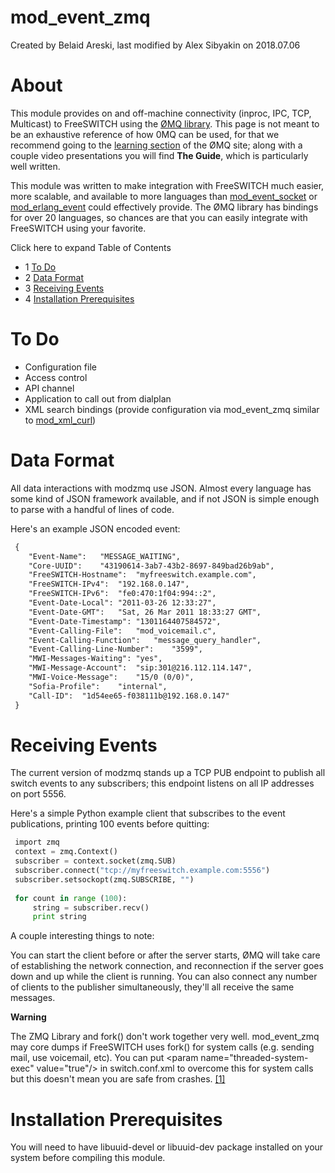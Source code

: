 
# mod_event_zmq 

 Created by  Belaid Areski, last modified by  Alex Sibyakin on 2018.07.06

# About

This module provides on and off-machine connectivity (inproc, IPC, TCP, Multicast) to FreeSWITCH using the [ØMQ library](http://www.zeromq.org/). This page is not meant to be an exhaustive reference of how 0MQ can be used, for that we recommend going to the [learning section](http://www.zeromq.org/intro:read-the-manual) of the ØMQ site; along with a couple video presentations you will find **The Guide**, which is particularly well written.

This module was written to make integration with FreeSWITCH much easier, more scalable, and available to more languages than [mod\_event\_socket](mod_event_socket_1048924.mdx#11-acl) or [mod\_erlang\_event](mod_erlang_event_1048926.mdx#api-) could effectively provide. The ØMQ library has bindings for over 20 languages, so chances are that you can easily integrate with FreeSWITCH using your favorite.

Click here to expand Table of Contents

* 1 [To Do](#to-do)
* 2 [Data Format](#data-format)
* 3 [Receiving Events](#receiving-events)
* 4 [Installation Prerequisites](#installation-prerequisites)

# To Do

* Configuration file
* Access control
* API channel
* Application to call out from dialplan
* XML search bindings (provide configuration via mod\_event\_zmq similar to [mod\_xml\_curl](./mod_xml_curl_1049001.mdx))

# Data Format

All data interactions with modzmq use JSON. Almost every language has some kind of JSON framework available, and if not JSON is simple enough to parse with a handful of lines of code.

Here's an example JSON encoded event:

```xml
 {
 	"Event-Name":	"MESSAGE_WAITING",
 	"Core-UUID":	"43190614-3ab7-43b2-8697-849bad26b9ab",
 	"FreeSWITCH-Hostname":	"myfreeswitch.example.com",
 	"FreeSWITCH-IPv4":	"192.168.0.147",
 	"FreeSWITCH-IPv6":	"fe0:470:1f04:994::2",
 	"Event-Date-Local":	"2011-03-26 12:33:27",
 	"Event-Date-GMT":	"Sat, 26 Mar 2011 18:33:27 GMT",
 	"Event-Date-Timestamp":	"1301164407584572",
 	"Event-Calling-File":	"mod_voicemail.c",
 	"Event-Calling-Function":	"message_query_handler",
 	"Event-Calling-Line-Number":	"3599",
 	"MWI-Messages-Waiting":	"yes",
 	"MWI-Message-Account":	"sip:301@216.112.114.147",
 	"MWI-Voice-Message":	"15/0 (0/0)",
 	"Sofia-Profile":	"internal",
 	"Call-ID":	"1d54ee65-f038111b@192.168.0.147"
 }
```

# Receiving Events

The current version of modzmq stands up a TCP PUB endpoint to publish all switch events to any subscribers; this endpoint listens on all IP addresses on port 5556.

Here's a simple Python example client that subscribes to the event publications, printing 100 events before quitting:

```py
 import zmq
 context = zmq.Context()
 subscriber = context.socket(zmq.SUB)
 subscriber.connect("tcp://myfreeswitch.example.com:5556")
 subscriber.setsockopt(zmq.SUBSCRIBE, "")
 
 for count in range (100):
     string = subscriber.recv()
     print string
```

A couple interesting things to note:

You can start the client before or after the server starts, ØMQ will take care of establishing the network connection, and reconnection if the server goes down and up while the client is running. You can also connect any number of clients to the publisher simultaneously, they'll all receive the same messages.

**Warning**

The ZMQ Library and fork() don't work together very well. mod\_event\_zmq may core dumps if FreeSWITCH uses fork() for system calls (e.g. sending mail, use voicemail, etc). You can put &lt;param name="threaded-system-exec" value="true"/> in switch.conf.xml to overcome this for system calls but this doesn't mean you are safe from crashes. [\[1\]](http://marc.info/?l=freeswitch-dev&m=135084884902442)

# Installation Prerequisites

You will need to have libuuid-devel or libuuid-dev package installed on your system before compiling this module.


